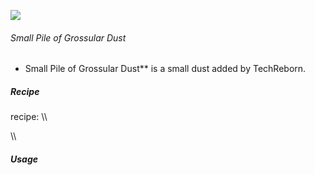 ![](/mods/techreborn/small_pile_of_grossular_dust.png)

###### Small Pile of Grossular Dust

- Small Pile of Grossular Dust** is a small dust added by
        TechReborn.


##### Recipe

<Mcitem id="minecraft:crafting_table"/> recipe: \\\\
<Recipe recipe=" input air air air input air techreborn:grossular_dust
air input air air air output techreborn:small_pile_of_grossular_dust,4
"/>

\\\\

##### Usage

<Recipe recipe=" input techreborn:small_pile_of_grossular_dust
techreborn:small_pile_of_grossular_dust air input
techreborn:small_pile_of_grossular_dust
techreborn:small_pile_of_grossular_dust air input air air air output
techreborn:grossular_dust "/>
